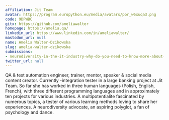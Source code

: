 ```yaml
---
affiliation: Jit Team
avatar: https://program.europython.eu/media/avatars/por_w6xuqa3.png
code: 9DPWBC
gitx: https://github.com/ameliawalter
homepage: https://amelia.qa/
linkedin_url: https://www.linkedin.com/in/ameliawalter/
mastodon_url: null
name: Amelia Walter-Dzikowska
slug: amelia-walter-dzikowska
submissions:
- neurodiversity-in-the-it-industry-why-do-you-need-to-know-more-about-it
twitter_url: null
---
```


QA & test automation engineer, trainer, mentor, speaker & social media content creator. Currently -integration tester in a large banking project at Jit Team. So far she has worked in three human languages (Polish, English, French), with three different programming languages and in approximately ten projects for various industries. A multipotentialite fascinated by numerous topics, a tester of various learning methods loving to share her experiences. A neurodiversity advocate, an aspiring polyglot, a fan of psychology and dance.
